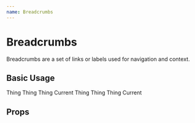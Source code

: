 ```yaml
---
name: Breadcrumbs
---
```





# Breadcrumbs

Breadcrumbs are a set of links or labels used for navigation and context.

## Basic Usage

<Playground>
  <GuideExample>
    <Breadcrumbs>
      <Crumb href="#">Thing</Crumb>
      <Crumb>Thing</Crumb>
      <Crumb href="#">Thing</Crumb>
      <Crumb href="#">Current</Crumb>
    </Breadcrumbs>
  </GuideExample>
  <GuideExample
    label="white"
    style={{ background: CalciteTheme.palette.offBlack }}
  >
    <Breadcrumbs white>
      <Crumb href="#">Thing</Crumb>
      <Crumb>Thing</Crumb>
      <Crumb href="#">Thing</Crumb>
      <Crumb href="#">Current</Crumb>
    </Breadcrumbs>
  </GuideExample>
</Playground>

## Props

<PropsTable of={Breadcrumbs} />
